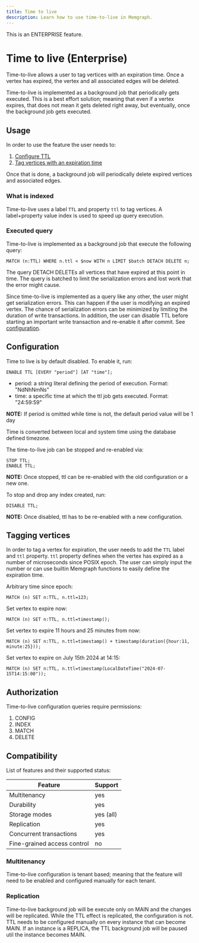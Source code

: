 ```yaml
---
title: Time to live
description: Learn how to use time-to-live in Memgraph.
---
```



<Callout type="info">

This is an ENTERPRISE feature.

</Callout>

# Time to live (Enterprise)

Time-to-live allows a user to tag vertices with an expiration time. Once a vertex has expired, the vertex and all associated edges will be deleted.

<Callout type="info">

Time-to-live is implemented as a background job that periodically gets executed. 
This is a best effort solution; meaning that even if a vertex expires, that does not mean it gets deleted right away, but eventually, once the background job gets executed.

</Callout>

## Usage

In order to use the feature the user needs to:
1. [Configure TTL](#configuration)
2. [Tag vertices with an expiration time](#tagging-vertices)

Once that is done, a background job will periodically delete expired vertices and associated edges.

### What is indexed

Time-to-live uses a label `TTL` and property `ttl` to tag vertices. A label+property value index is used to speed up query execution.

### Executed query

Time-to-live is implemented as a background job that execute the following query:

```cypher
MATCH (n:TTL) WHERE n.ttl < $now WITH n LIMIT $batch DETACH DELETE n;
```

The query DETACH DELETEs all vertices that have expired at this point in time.
The query is batched to limit the serialization errors and lost work that the error might cause.

<Callout type="warning">

Since time-to-live is implemented as a query like any other, the user might get serialization errors.
This can happen if the user is modifying an expired vertex.
The chance of serialization errors can be minimized by limiting the duration of write transactions.
In addition, the user can disable TTL before starting an important write transaction and re-enable it after commit. See [configuration](#configuration).

</Callout>

## Configuration

Time to live is by default disabled. To enable it, run:

```cypher
ENABLE TTL [EVERY "period"] [AT "time"];
```

 * period: a string literal defining the period of execution. Format: "NdNhNmNs"
 * time: a specific time at which the ttl job gets executed. Format: "24:59:59"

**NOTE:** If period is omitted while time is not, the default period value will be 1 day

<Callout type="info">

Time is converted between local and system time using the database defined timezone.

</Callout>

The time-to-live job can be stopped and re-enabled via:

```cypher
STOP TTL;
ENABLE TTL;
```

**NOTE:** Once stopped, ttl can be re-enabled with the old configuration or a new one.

To stop and drop any index created, run:

```cypher
DISABLE TTL;
```

**NOTE:** Once disabled, ttl has to be re-enabled with a new configuration.

## Tagging vertices

In order to tag a vertex for expiration, the user needs to add the `TTL` label and `ttl` property.
`ttl` property defines when the vertex has expired as a number of microseconds since POSIX epoch. 
The user can simply input the number or can use builtin Memgraph functions to easily define the expiration time.

Arbitrary time since epoch:
```cypher
MATCH (n) SET n:TTL, n.ttl=123;
```

Set vertex to expire now:
```cypher
MATCH (n) SET n:TTL, n.ttl=timestamp();
```

Set vertex to expire 11 hours and 25 minutes from now:
```cypher
MATCH (n) SET n:TTL, n.ttl=timestamp() + timestamp(duration({hour:11, minute:25}));
```

Set vertex to expire on July 15th 2024 at 14:15:
```cypher
MATCH (n) SET n:TTL, n.ttl=timestamp(LocalDateTime("2024-07-15T14:15:00"));
```

## Authorization

Time-to-live configuration queries require permissions:
1. CONFIG
2. INDEX
3. MATCH
4. DELETE

## Compatibility

List of features and their supported status:

| Feature                     | Support   |
|-----------------------------|-----------|
| Multitenancy                | yes       |
| Durability                  | yes       |
| Storage modes               | yes (all) |
| Replication                 | yes       |
| Concurrent transactions     | yes       |
| Fine-grained access control | no        |

### Multitenancy

Time-to-live configuration is tenant based; meaning that the feature will need to be enabled and configured manually for each tenant.

### Replication 

Time-to-live background job will be execute only on MAIN and the changes will be replicated.
While the TTL effect is replicated, the configuration is not. TTL needs to be configured manually on every instance that can become MAIN.
If an instance is a REPLICA, the TTL background job will be paused util the instance becomes MAIN.
